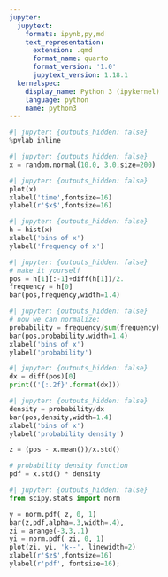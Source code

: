 ```yaml
---
jupyter:
  jupytext:
    formats: ipynb,py,md
    text_representation:
      extension: .qmd
      format_name: quarto
      format_version: '1.0'
      jupytext_version: 1.18.1
  kernelspec:
    display_name: Python 3 (ipykernel)
    language: python
    name: python3
---
```


```python
#| jupyter: {outputs_hidden: false}
%pylab inline
```

```python
#| jupyter: {outputs_hidden: false}
x = random.normal(10.0, 3.0,size=200)
```

```python
#| jupyter: {outputs_hidden: false}
plot(x)
xlabel('time',fontsize=16)
ylabel(r'$x$',fontsize=16)
```

```python
#| jupyter: {outputs_hidden: false}
h = hist(x)
xlabel('bins of x')
ylabel('frequency of x')
```

```python
#| jupyter: {outputs_hidden: false}
# make it yourself
pos = h[1][:-1]+diff(h[1])/2.
frequency = h[0]
bar(pos,frequency,width=1.4)
```

```python
#| jupyter: {outputs_hidden: false}
# now we can normalize:
probability = frequency/sum(frequency)
bar(pos,probability,width=1.4)
xlabel('bins of x')
ylabel('probability')
```

```python
#| jupyter: {outputs_hidden: false}
dx = diff(pos)[0]
print(('{:.2f}'.format(dx)))
```

```python
#| jupyter: {outputs_hidden: false}
density = probability/dx
bar(pos,density,width=1.4)
xlabel('bins of x')
ylabel('probability density')
```

```python
z = (pos - x.mean())/x.std()
```

```python
# probability density function 
pdf = x.std() * density
```

```python
#| jupyter: {outputs_hidden: false}
from scipy.stats import norm

y = norm.pdf( z, 0, 1)
bar(z,pdf,alpha=.3,width=.4),
zi = arange(-3,3,.1)
yi = norm.pdf( zi, 0, 1)
plot(zi, yi, 'k--', linewidth=2)
xlabel(r'$z$',fontsize=16)
ylabel(r'pdf', fontsize=16);
```
